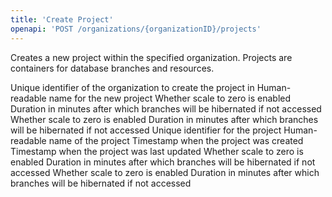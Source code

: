 ```yaml
---
title: 'Create Project'
openapi: 'POST /organizations/{organizationID}/projects'
---
```


Creates a new project within the specified organization. Projects are containers for database branches and resources.

<ParamField path="organizationID" type="string" required>
  Unique identifier of the organization to create the project in
</ParamField>

<ParamField body="name" type="string" required>
  Human-readable name for the new project
</ParamField>
<ParamField body="configuration" type="object">
  <Expandable title="Project Configuration">
    <ResponseField name="scaleToZero" type="object">
      <Expandable title="Scale To Zero Configuration">
        <ResponseField name="baseBranches" type="object">
          <Expandable title="Scale To Zero Configuration">
            <ResponseField name="enabled" type="boolean">
              Whether scale to zero is enabled
            </ResponseField>
            <ResponseField name="inactivityPeriodMinutes" type="integer">
              Duration in minutes after which branches will be hibernated if not accessed
            </ResponseField>
          </Expandable>
        </ResponseField>
        <ResponseField name="childBranches" type="object">
          <Expandable title="Scale To Zero Configuration">
            <ResponseField name="enabled" type="boolean">
              Whether scale to zero is enabled
            </ResponseField>
            <ResponseField name="inactivityPeriodMinutes" type="integer">
              Duration in minutes after which branches will be hibernated if not accessed
            </ResponseField>
          </Expandable>
        </ResponseField>
      </Expandable>
    </ResponseField>
  </Expandable>
</ParamField>

<ResponseField name="id" type="string">
  Unique identifier for the project
</ResponseField>
<ResponseField name="name" type="string">
  Human-readable name of the project
</ResponseField>
<ResponseField name="createdAt" type="string" format="date-time">
  Timestamp when the project was created
</ResponseField>
<ResponseField name="updatedAt" type="string" format="date-time">
  Timestamp when the project was last updated
</ResponseField>
<ResponseField name="configuration" type="object">
  <Expandable title="Project Configuration">
    <ResponseField name="scaleToZero" type="object">
      <Expandable title="Scale To Zero Configuration">
        <ResponseField name="baseBranches" type="object">
          <Expandable title="Scale To Zero Configuration">
            <ResponseField name="enabled" type="boolean">
              Whether scale to zero is enabled
            </ResponseField>
            <ResponseField name="inactivityPeriodMinutes" type="integer">
              Duration in minutes after which branches will be hibernated if not accessed
            </ResponseField>
          </Expandable>
        </ResponseField>
        <ResponseField name="childBranches" type="object">
          <Expandable title="Scale To Zero Configuration">
            <ResponseField name="enabled" type="boolean">
              Whether scale to zero is enabled
            </ResponseField>
            <ResponseField name="inactivityPeriodMinutes" type="integer">
              Duration in minutes after which branches will be hibernated if not accessed
            </ResponseField>
          </Expandable>
        </ResponseField>
      </Expandable>
    </ResponseField>
  </Expandable>
</ResponseField>
